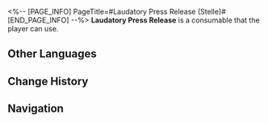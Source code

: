 <%-- [PAGE_INFO]
PageTitle=#Laudatory Press Release (Stelle)#
[END_PAGE_INFO] --%>
{{Consumable Infobox
|title       = Laudatory Press Release
|id          = 408430
|image       = Item Laudatory Press Release (Stelle).png{{subst:void|<!--$UPLOAD:<<SpriteOutput/ItemFigures/408430.png>-<Item Laudatory Press Release (Stelle).png>-<Consumable Icons>>-->}}
|type        = Defense Consumables
|rarity      = 2
|effect      = Upon use, increases DEF of all allies by 50% when entering the next battle, until after being attacked.
|description = This is the most secretive frontline in the cosmos. All mass media engage in fierce battles here, vying for the most precious and scarce natural resource &mdash; your attention.
|effectType  = 
|effectType2 = 
|effectType3 = 
|recipe      = 
|source1     = [[''Yaoqing Sports'' Media Center]]
|source2     = 
|source3     = 
}}
{{Description|''"In today's world, everyone has the potential to have their 15 minutes of fame."''}}
'''Laudatory Press Release''' is a consumable that the player can use.

==Other Languages==
{{Other Languages
|en   = Laudatory Press Release
|zhs  = 吹捧的通稿
|zht  = 吹捧的通稿
|ja   = 提灯記事
|ko   = 아첨하는 보도 자료
|es   = Comunicado de prensa con elogios
|fr   = Communiqué de presse flatteur
|ru   = Восторженный пресс-релиз
|th   = ข่าวประชาสัมพันธ์สุดอวย
|vi   = Bản Tin Báo Chí Tâng Bốc
|de   = Schmeichelhafte Pressemeldung
|id   = Laudatory Press Release
|pt   = Comunicado de Imprensa Elogioso
}}

==Change History==
{{Change History|2.5}}

==Navigation==
{{Consumable Navbox}}